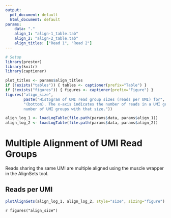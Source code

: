 ```yaml
---
output:
  pdf_document: default
  html_document: default
params:
    data: "."
    align_1: "align-1_table.tab"
    align_2: "align-2_table.tab"
    align_titles: ["Read 1", "Read 2"]
---
```


```R
# Setup
library(prestor)
library(knitr)
library(captioner)

plot_titles <- params$align_titles
if (!exists("tables")) { tables <- captioner(prefix="Table") }
if (!exists("figures")) { figures <- captioner(prefix="Figure") }
figures("align_size", 
        paste("Histogram of UMI read group sizes (reads per UMI) for", plot_titles[1], "(top) and", plot_titles[2],
        "(bottom). The x-axis indicates the number of reads in a UMI group and the y-axis is the 
        number of UMI groups with that size."))

```

```r
align_log_1 <- loadLogTable(file.path(params$data, params$align_1))
align_log_2 <- loadLogTable(file.path(params$data, params$align_2))
```

# Multiple Alignment of UMI Read Groups

Reads sharing the same UMI are multiple aligned using the muscle wrapper in the 
AlignSets tool.

## Reads per UMI

```r
plotAlignSets(align_log_1, align_log_2, style="size", sizing="figure")
```

`r figures("align_size")`
